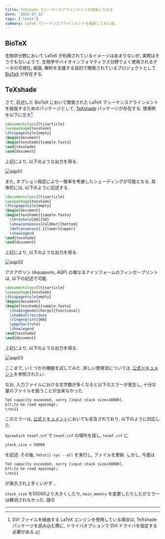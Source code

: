 ```yaml
---
title: TeXshade でシーケンスアラインメントを組版してみる
date: '2024-07-31'
tags: ['latex']
summary: LaTeX でシーケンスアラインメントを組版してみた話.
---
```


## BioTeX

生物学分野において LaTeX が利用されているイメージはあまりないが, 実際はそうでもないようで, 生物学やバイオインフォマティクス分野でよく使用されるデータの可視化, 組版, 解析を支援する目的で開発されているプロジェクトとして <a href="https://www.pharmazie.uni-kiel.de/en/pharmceitica/prof-dr-eric-beitz/biotex">BioTeX</a> が存在する. 

## TeXshade

さて, 前述した BioTeX において開発された LaTeX でシーケンスアラインメントを組版するためのパッケージとして, <a href="https://github.com/evolvedmicrobe/texshade?tab=readme-ov-file">TeXshade</a> パッケージが存在する. 
使用例を以下に示す[^1]. 

```latex
\documentclass{ltjsarticle}
\usepackage{texshade}
\thispagestyle{empty}
\begin{document}
\begin{texshade}{sample.fasta}
\end{texshade}
\end{document}
```

上記により, 以下のような出力を得る. 

![aqp01](/static/images/latex/aqp01.png)

また, オプション指定により一致率を考慮したシェーディングが可能となる. 具体的には, 以下のように記述する.

```latex
\documentclass{ltjsarticle}
\usepackage{texshade}
\thispagestyle{empty}
\begin{document}
\begin{texshade}{sample.fasta}
  \threshold[80]{50}
  \showconsensus[ColdHot]{bottom}
  \defconsensus{.}{lower}{upper}
  \showlegend
\end{texshade}
\end{document}
```

上記により, 以下のような出力を得る.

![aqp02](/static/images/latex/aqp02.png)

アクアポリン (Aquaporin, AQP) の異なるアイソフォームのフィンガープリントは, 以下の記述で可能.

```latex
\documentclass{ltjsarticle}
\usepackage{texshade}
\thispagestyle{empty}
\begin{document}
\begin{texshade}{sample.fasta}
  \shadingmode[charge]{functional}
  \shadeallresidues
  \fingerprint{360}
  \gapchar{rule}
  \showlegend
\end{texshade}
\end{document}
```

上記により, 以下のような出力を得る.

![aqp03](/static/images/latex/aqp03.png)

ここまで, いくつかの機能を試してみた. 詳しい使用法については, <a href="https://github.com/evolvedmicrobe/texshade/blob/master/texshade.pdf">公式ドキュメント</a>を参照されたい.

なお, 入力ファイルにおける文字数が多くなると以下のエラーが発生し, 十分な量のファイルを扱うことが出来なかった.

```txt
TeX capacity exceeded, sorry [input stack size=10000].
&lt;to be read again&gt;
\res11
```

このエラーは, <a href="https://github.com/evolvedmicrobe/texshade/blob/master/texshade.pdf">公式ドキュメント</a>においても言及されており, 以下のように対応した.

`kpsewhich texmf.cnf` で `texmf.cnf` の場所を探し, `texmf.cnf` に

```txt
stack_size = 50000
``` 

を記述. その後, `fmtutil-sys --all` を実行し, ファイルを更新. しかし, 今度は

```txt
TeX capacity exceeded, sorry [input stack size=50000].
&lt;to be read again&gt;
\res11
```

が表示され上手くいかず...

`stack_size` を50000より大きくしたり, `main_memory` を変更したりしたがエラーは解消されなかった. 謎🙃

---
[^1]: DVI ファイルを経由する LaTeX エンジンを使用している場合は, TeXshade パッケージを読み込む際に, ドライバオプションで DVI ドライバを指定する必要がある.
